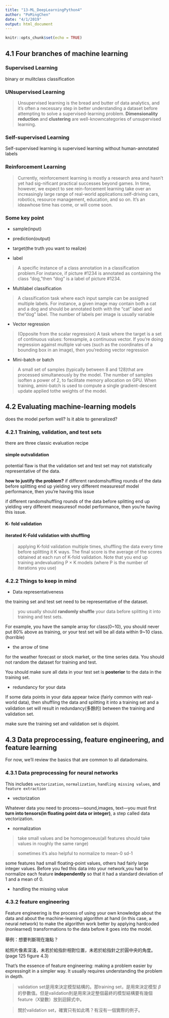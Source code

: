 ```yaml
---
title: "13-ML_DeepLearningPython4"
author: "PoMingChen"
date: "4/1/2019"
output: html_document
---
```


```r
knitr::opts_chunk$set(echo = TRUE)
```

## 4.1 Four branches of machine learning

### Supervised Learning 

binary or mulitclass classification

### UNsupervised Learning 

> Unsupervised learning is the bread and butter of data analytics, and it’s often a necessary step in better understanding a dataset before attempting to solve a supervised-learning problem. __Dimensionality reduction__ and __clustering__ are well-knowncategories of unsupervised learning.

### Self-supervised Learning 

Self-supervised learning is supervised learning without human-annotated labels

### Reinforcement Learning

> Currently, reinforcement learning is mostly a research area and hasn’t yet had sig-nificant practical successes beyond games. In time, however, we expect to see rein-forcement learning take over an increasingly large range of real-world applications:self-driving cars, robotics, resource management, education, and so on. It’s an ideawhose time has come, or will come soon.


### Some key point

- sample(input)

- prediction(output)

- target(the truth you want to realize)

- label

> A specific instance of a class annotation in a classification problem.For instance, if picture #1234 is annotated as containing the class “dog,”then “dog” is a label of picture #1234.

- Multilabel classification

> A classification task where each input sample can be assigned multiple labels. For instance, a given image may contain both a cat and a dog and should be annotated both with the “cat” label and the“dog” label. The number of labels per image is usually variable

- Vector regression

> (Opposite from the scalar regression) A task where the target is a set of continuous values: forexample, a continuous vector. If you’re doing regression against multiple val-ues (such as the coordinates of a bounding box in an image), then you’redoing vector regression

- Mini-batch or batch

> A small set of samples (typically between 8 and 128)that are processed simultaneously by the model. The number of samples isoften a power of 2, to facilitate memory allocation on GPU. When training, amini-batch is used to compute a single gradient-descent update applied tothe weights of the model.


## 4.2  Evaluating machine-learning models

does the model perfom well? Is it able to generalized? 

### 4.2.1    Training, validation, and test sets

there are three classic evaluation recipe 

#### simple outvalidation

potential flaw is that the validation set and test set may not statistically representative of the data.

__how to justify the problem?__ if different randomshuffling rounds of the data before splitting end up yielding very different measuresof model performance, then you’re having this issue

if different randomshuffling rounds of the data before splitting end up yielding very different measuresof model performance, then you’re having this issue. 

#### K- fold validation

#### iterated K-Fold validation with shuffling

> applying K-fold validation multiple times, shuffling the data every time before splitting it K ways. The final score is the average of the scores obtained at each run of K-fold validation. Note that you end up training andevaluating P × K models (where P is the number of iterations you use)

### 4.2.2 Things to keep in mind

- Data representativeness 

the training set and test set need to be representative of the dataset.

> you usually should __randomly shuffle__ your data before splitting it into training and test sets.

For example, you have the sample array for class(0~10), you should never put 80% above as training, or your test set will be all data within 9~10 class. (horrible)

- the arrow of time

for the weather forecast or stock market, or the time series data. You should not random the dataset for training and test.

You should make sure all data in your test set is __posterior__ to the data in the training set.

- redundancy for your data

If some data points in your data appear twice (fairly common with real-world data), then shuffling the data and splitting it into a training set and a validation set will result in redundancy(多餘的) between the training and validation set.

make sure the training set and validation set is disjoint.


## 4.3 Data preprocessing, feature engineering, and feature learning

For now, we’ll review the basics that are common to all datadomains.

### 4.3.1 Data preprocessing for neural networks

This includes `vectorization`, `normalization`, `handling missing values`, and `feature extraction`

- vectorization

Whatever data you need to process—sound,images, text—you must first __turn into tensors(in floating point data or integer)__, a step called data vectorization.

- normalization

> take small values and be homogenoeus(all features should take values in roughly the same range)

> sometimes it's also helpful to normalize to mean-0 sd-1

some features had small floating-point values, others had fairly large integer values. Before you fed this data into your network,you had to normalize each feature __independently__ so that it had a standard deviation of 1 and a mean of 0.

- handling the missing value

### 4.3.2 feature engineering

Feature engineering is the process of using your own knowledge about the data and about the machine-learning algorithm at hand (in this case, a neural network) to make the algorithm work better by applying hardcoded (nonlearned) transformations to the data before it goes into the model. 

舉例：想要判斷現在幾點？

給照片像素深淺，未若於給指針相對位置，未若於給指針之於圓中央的角度。(page 125 figure 4.3)

That’s the essence of feature engineering: making a problem easier by expressingit in a simpler way. It usually requires understanding the problem in depth.

> validation set是用來決定模型結構的。那training set，是用來決定模型 $\beta$ 的參數值。但是validation則是用來決定整個最終的模型結構要有幾個feature（X變數）放到迴歸式中。

> 關於validation set，確實只有如此嗎？有沒有一個實際的例子。



